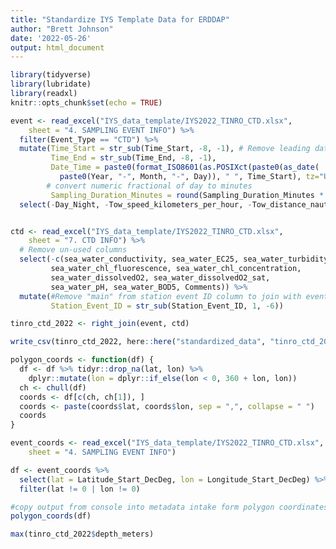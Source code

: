 ```yaml
---
title: "Standardize IYS Template Data for ERDDAP"
author: "Brett Johnson"
date: '2022-05-26'
output: html_document
---
```


```r
library(tidyverse)
library(lubridate)
library(readxl)
knitr::opts_chunk$set(echo = TRUE)

event <- read_excel("IYS_data_template/IYS2022_TINRO_CTD.xlsx", 
    sheet = "4. SAMPLING EVENT INFO") %>% 
  filter(Event_Type == "CTD") %>% 
  mutate(Time_Start = str_sub(Time_Start, -8, -1), # Remove leading date
         Time_End = str_sub(Time_End, -8, -1),
         Date_Time = paste0(format_ISO8601(as.POSIXct(paste0(as_date(
           paste0(Year, "-", Month, "-", Day)), " ", Time_Start), tz="UTC")), "Z"),
        # convert numeric fractional of day to minutes
         Sampling_Duration_Minutes = round(Sampling_Duration_Minutes * 1440, 0)) %>%
  select(-Day_Night, -Tow_speed_kilometers_per_hour, -Tow_distance_nautical_miles, -Swell_height_Meters, -Weather_description, -Comments) 


ctd <- read_excel("IYS_data_template/IYS2022_TINRO_CTD.xlsx", 
    sheet = "7. CTD INFO") %>% 
  # Remove un-used columns
  select(-c(sea_water_conductivity, sea_water_EC25, sea_water_turbidity,
         sea_water_chl_fluorescence, sea_water_chl_concentration,
         sea_water_dissolvedO2, sea_water_dissolvedO2_sat,
         sea_water_pH, sea_water_BOD5, Comments)) %>% 
  mutate(#Remove "main" from station event ID column to join with event table
         Station_Event_ID = str_sub(Station_Event_ID, 1, -6))

tinro_ctd_2022 <- right_join(event, ctd)

write_csv(tinro_ctd_2022, here::here("standardized_data", "tinro_ctd_2022.csv"))
```

```r
polygon_coords <- function(df) {
  df <- df %>% tidyr::drop_na(lat, lon) %>% 
    dplyr::mutate(lon = dplyr::if_else(lon < 0, 360 + lon, lon))
  ch <- chull(df)
  coords <- df[c(ch, ch[1]), ]
  coords <- paste(coords$lat, coords$lon, sep = ",", collapse = " ")
  coords
}

event_coords <- read_excel("IYS_data_template/IYS2022_TINRO_CTD.xlsx", 
    sheet = "4. SAMPLING EVENT INFO")

df <- event_coords %>% 
  select(lat = Latitude_Start_DecDeg, lon = Longitude_Start_DecDeg) %>% 
  filter(lat != 0 | lon != 0)

#copy output from console into metadata intake form polygon coordinates  
polygon_coords(df)

max(tinro_ctd_2022$depth_meters)
```

